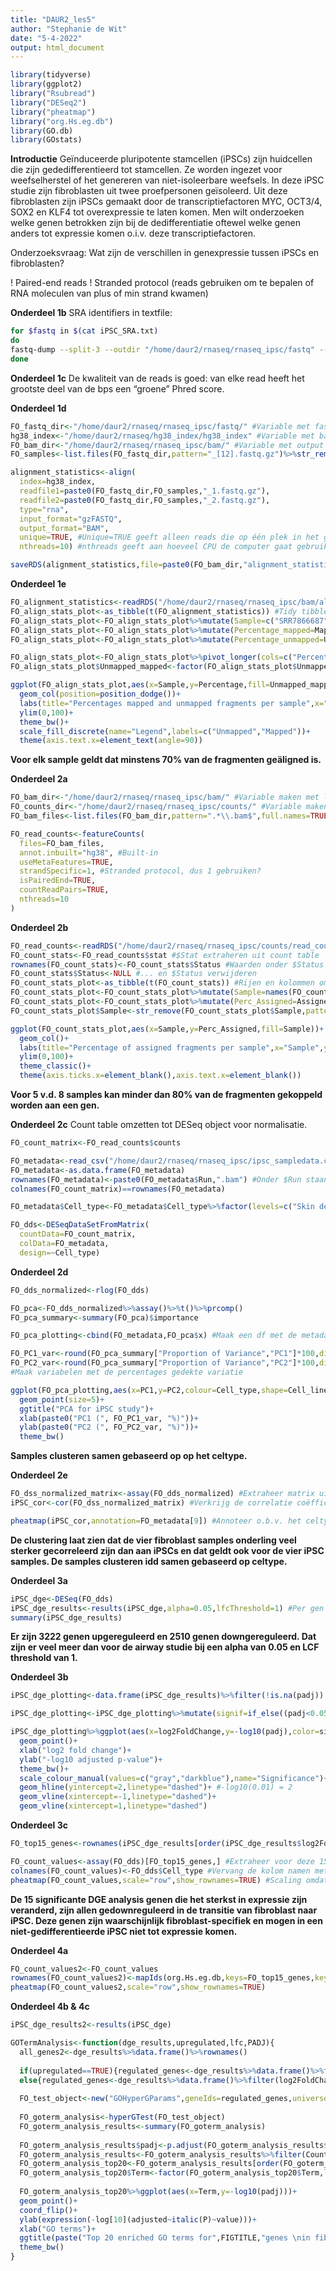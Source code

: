 ```yaml
---
title: "DAUR2_les5"
author: "Stephanie de Wit"
date: "5-4-2022"
output: html_document
---
```


```r
library(tidyverse)
library(ggplot2)
library("Rsubread")
library("DESeq2")
library("pheatmap")
library("org.Hs.eg.db")
library(GO.db)
library(GOstats)
```

__Introductie__
Geïnduceerde pluripotente stamcellen (iPSCs) zijn huidcellen die zijn gededifferentieerd tot stamcellen. Ze worden ingezet voor weefselherstel of het genereren van niet-isoleerbare weefsels. In deze iPSC studie zijn fibroblasten uit twee proefpersonen geïsoleerd. Uit deze fibroblasten zijn iPSCs gemaakt door de transcriptiefactoren MYC, OCT3/4, SOX2 en KLF4 tot overexpressie te laten komen. Men wilt onderzoeken welke genen betrokken zijn bij de dedifferentiatie oftewel welke genen anders tot expressie komen o.i.v. deze transcriptiefactoren.

Onderzoeksvraag: Wat zijn de verschillen in genexpressie tussen iPSCs en fibroblasten?

! Paired-end reads
! Stranded protocol (reads gebruiken om te bepalen of RNA moleculen van plus of min strand kwamen)

__Onderdeel 1b__
SRA identifiers in textfile:
```bash
for $fastq in $(cat iPSC_SRA.txt) 
do
fastq-dump --split-3 --outdir "/home/daur2/rnaseq/rnaseq_ipsc/fastq" --gzip $fastq
done
```

__Onderdeel 1c__
De kwaliteit van de reads is goed: van elke read heeft het grootste deel van de bps een "groene" Phred score.

__Onderdeel 1d__
```r
FO_fastq_dir<-"/home/daur2/rnaseq/rnaseq_ipsc/fastq/" #Variable met fastq files locatie. 
hg38_index<-"/home/daur2/rnaseq/hg38_index/hg38_index" #Variable met basename van index
FO_bam_dir<-"/home/daur2/rnaseq/rnaseq_ipsc/bam/" #Variable met output locatie voor BAM files.
FO_samples<-list.files(FO_fastq_dir,pattern="_[12].fastq.gz")%>%str_remove(pattern="_[12].fastq.gz")%>%unique() #Variable met unieke sample namen

alignment_statistics<-align(
  index=hg38_index,
  readfile1=paste0(FO_fastq_dir,FO_samples,"_1.fastq.gz"),
  readfile2=paste0(FO_fastq_dir,FO_samples,"_2.fastq.gz"),
  type="rna",
  input_format="gzFASTQ",
  output_format="BAM",
  unique=TRUE, #Unique=TRUE geeft alleen reads die op één plek in het genoom alignen. Reads die op meerdere plekken alignen zijn onbetrouwbaar terug te plaatsen.
  nthreads=10) #nthreads geeft aan hoeveel CPU de computer gaat gebruiken voor de alignment.

saveRDS(alignment_statistics,file=paste0(FO_bam_dir,"alignment_statistics.rds")) #Sla alignment op als R file
```

__Onderdeel 1e__
```r
FO_alignment_statistics<-readRDS("/home/daur2/rnaseq/rnaseq_ipsc/bam/alignment_statistics.rds")
FO_align_stats_plot<-as_tibble(t(FO_alignment_statistics)) #Tidy tibble maken
FO_align_stats_plot<-FO_align_stats_plot%>%mutate(Sample=c("SRR7866687","SRR7866688","SRR7866689","SRR7866690","SRR7866691","SRR7866692","SRR7866693","SRR7866694")) #Kolom toevoegen met sample namen (zijn verloren gegaan)
FO_align_stats_plot<-FO_align_stats_plot%>%mutate(Percentage_mapped=Mapped_fragments/Total_fragments*100) #Kolom toevoegen met percentage mapped fragments
FO_align_stats_plot<-FO_align_stats_plot%>%mutate(Percentage_unmapped=Unmapped_fragments/Total_fragments*100) #Kolom toevoegen met percentage unmapped fragments

FO_align_stats_plot<-FO_align_stats_plot%>%pivot_longer(cols=c("Percentage_mapped","Percentage_unmapped"),names_to="Unmapped_mapped",values_to="Percentage") #Maak een variabele van mapped-zijn of unmapped-zijn waarop gegroepeerd kan worden in de bar chart.
FO_align_stats_plot$Unmapped_mapped<-factor(FO_align_stats_plot$Unmapped_mapped,levels=c("Percentage_unmapped","Percentage_mapped")) #Levels-volgorde aanpassen zodat mapped = groen in bar chart

ggplot(FO_align_stats_plot,aes(x=Sample,y=Percentage,fill=Unmapped_mapped))+
  geom_col(position=position_dodge())+
  labs(title="Percentages mapped and unmapped fragments per sample",x="Sample",y="Percentage (un)mapped fragments (%)")+
  ylim(0,100)+
  theme_bw()+
  scale_fill_discrete(name="Legend",labels=c("Unmapped","Mapped"))+
  theme(axis.text.x=element_text(angle=90))
```
__Voor elk sample geldt dat minstens 70% van de fragmenten geäligned is.__

__Onderdeel 2a__
```r
FO_bam_dir<-"/home/daur2/rnaseq/rnaseq_ipsc/bam/" #Variable maken met locatie input BAM files
FO_counts_dir<-"/home/daur2/rnaseq/rnaseq_ipsc/counts/" #Variable maken met locatie output count table
FO_bam_files<-list.files(FO_bam_dir,pattern=".*\\.bam$",full.names=TRUE) #Character vector met BAM files namen

FO_read_counts<-featureCounts(
  files=FO_bam_files,
  annot.inbuilt="hg38", #Built-in
  useMetaFeatures=TRUE,
  strandSpecific=1, #Stranded protocol, dus 1 gebruiken?
  isPairedEnd=TRUE, 
  countReadPairs=TRUE, 
  nthreads=10
)
```

__Onderdeel 2b__
```r
FO_read_counts<-readRDS("/home/daur2/rnaseq/rnaseq_ipsc/counts/read_counts.rds")
FO_count_stats<-FO_read_counts$stat #$Stat extraheren uit count table
rownames(FO_count_stats)<-FO_count_stats$Status #Waarden onder $Status gebruiken als rij namen...
FO_count_stats$Status<-NULL #... en $Status verwijderen
FO_count_stats_plot<-as_tibble(t(FO_count_stats)) #Rijen en kolommen omdraaien. Bij omzetten naar tibble gaan rijnamen alsnog verloren, dus...
FO_count_stats_plot<-FO_count_stats_plot%>%mutate(Sample=names(FO_count_stats)) #... kolom namen originele count_stats gebruiken in nieuwe variabele
FO_count_stats_plot<-FO_count_stats_plot%>%mutate(Perc_Assigned=Assigned/colSums(FO_count_stats)*100) #Totale hvh voor elke rij = sample is gelijk aan de som van alle opties die in originele count_stats in één kolom = sample staan.
FO_count_stats_plot$Sample<-str_remove(FO_count_stats_plot$Sample,pattern=".bam") #Verwijder .bam uit de sample namen

ggplot(FO_count_stats_plot,aes(x=Sample,y=Perc_Assigned,fill=Sample))+
  geom_col()+
  labs(title="Percentage of assigned fragments per sample",x="Sample",y="Assigned fragments (%)")+
  ylim(0,100)+
  theme_classic()+
  theme(axis.ticks.x=element_blank(),axis.text.x=element_blank())
```
__Voor 5 v.d. 8 samples kan minder dan 80% van de fragmenten gekoppeld worden aan een gen.__

__Onderdeel 2c__
Count table omzetten tot DESeq object voor normalisatie.
```r
FO_count_matrix<-FO_read_counts$counts
```

```r
FO_metadata<-read_csv("/home/daur2/rnaseq/rnaseq_ipsc/ipsc_sampledata.csv")
FO_metadata<-as.data.frame(FO_metadata) 
rownames(FO_metadata)<-paste0(FO_metadata$Run,".bam") #Onder $Run staan SRA identifiers
colnames(FO_count_matrix)==rownames(FO_metadata)

FO_metadata$Cell_type<-FO_metadata$Cell_type%>%factor(levels=c("Skin derived fibroblast","iPSC")) #Zet de level volgorde met de "controle" als het 1e level; dit level wordt gebruikt als referentie.

```

```r
FO_dds<-DESeqDataSetFromMatrix(
  countData=FO_count_matrix,
  colData=FO_metadata, 
  design=~Cell_type)
```

__Onderdeel 2d__
```r
FO_dds_normalized<-rlog(FO_dds)
```

```r
FO_pca<-FO_dds_normalized%>%assay()%>%t()%>%prcomp()
FO_pca_summary<-summary(FO_pca)$importance
```

```r
FO_pca_plotting<-cbind(FO_metadata,FO_pca$x) #Maak een df met de metadata en PCA waarden: per SRA identifier het celtype, de conditie en PC1 t/m PC8

FO_PC1_var<-round(FO_pca_summary["Proportion of Variance","PC1"]*100,digits=1) 
FO_PC2_var<-round(FO_pca_summary["Proportion of Variance","PC2"]*100,digits=1)
#Maak variabelen met de percentages gedekte variatie

ggplot(FO_pca_plotting,aes(x=PC1,y=PC2,colour=Cell_type,shape=Cell_line))+
  geom_point(size=5)+
  ggtitle("PCA for iPSC study")+
  xlab(paste0("PC1 (", FO_PC1_var, "%)"))+
  ylab(paste0("PC2 (", FO_PC2_var, "%)"))+
  theme_bw()
```
__Samples clusteren samen gebaseerd op op het celtype.__

__Onderdeel 2e__
```r
FO_dss_normalized_matrix<-assay(FO_dds_normalized) #Extraheer matrix uit genormaliseerd DESe object
iPSC_cor<-cor(FO_dss_normalized_matrix) #Verkrijg de correlatie coëfficiënten tussen de samples
```

```r
pheatmap(iPSC_cor,annotation=FO_metadata[9]) #Annoteer o.b.v. het celtype.
```
__De clustering laat zien dat de vier fibroblast samples onderling veel sterker gecorreleerd zijn dan aan iPSCs en dat geldt ook voor de vier iPSC samples. De samples clusteren idd samen gebaseerd op celtype.__

__Onderdeel 3a__
```r
iPSC_dge<-DESeq(FO_dds)
iPSC_dge_results<-results(iPSC_dge,alpha=0.05,lfcThreshold=1) #Per gen de P-waarde en LFC voor fibroblast vs iPSC, met aangepaste alpha en LFC threshold
summary(iPSC_dge_results)
```
__Er zijn 3222 genen upgereguleerd en 2510 genen downgereguleerd. Dat zijn er veel meer dan voor de airway studie bij een alpha van 0.05 en LCF threshold van 1.__

__Onderdeel 3b__
```r
iPSC_dge_plotting<-data.frame(iPSC_dge_results)%>%filter(!is.na(padj))

iPSC_dge_plotting<-iPSC_dge_plotting%>%mutate(signif=if_else((padj<0.05&log2FoldChange>1|padj<0.05&log2FoldChange<as.numeric(-1)),"Significant","Not significant"))

iPSC_dge_plotting%>%ggplot(aes(x=log2FoldChange,y=-log10(padj),color=signif))+
  geom_point()+ 
  xlab("log2 fold change")+
  ylab("-log10 adjusted p-value")+
  theme_bw()+
  scale_colour_manual(values=c("gray","darkblue"),name="Significance")+
  geom_hline(yintercept=2,linetype="dashed")+ #-log10(0.01) = 2
  geom_vline(xintercept=-1,linetype="dashed")+
  geom_vline(xintercept=1,linetype="dashed")
```

__Onderdeel 3c__
```r
FO_top15_genes<-rownames(iPSC_dge_results[order(iPSC_dge_results$log2FoldChange)[1:15],]) #Verkrijg de identifiers van de 15 genen met de grootste LFC. Geen decreasing=TRUE, want grootste positieve LFC is maar 3 en de grootste negatieve LFC is 24. 

FO_count_values<-assay(FO_dds)[FO_top15_genes,] #Extraheer voor deze 15 genen de counts uit dds
colnames(FO_count_values)<-FO_dds$Cell_type #Vervang de kolom namen met identifiers voor 'fibroblast' en 'iPSC'.
pheatmap(FO_count_values,scale="row",show_rownames=TRUE) #Scaling omdat we geïnteresseerd zijn in het verschil in genexpressie tussen de samples, niet in de absolute expressie waarden.
```
__De 15 significante DGE analysis genen die het sterkst in expressie zijn veranderd, zijn allen gedownreguleerd in de transitie van fibroblast naar iPSC. Deze genen zijn waarschijnlijk fibroblast-specifiek en mogen in een niet-gedifferentieerde iPSC niet tot expressie komen.__

__Onderdeel 4a__
```r
FO_count_values2<-FO_count_values
rownames(FO_count_values2)<-mapIds(org.Hs.eg.db,keys=FO_top15_genes,keytype="ENTREZID",column="SYMBOL",multiVals="first") #Vervang de rij namen met Entrez IDs voor de gene symbols
pheatmap(FO_count_values2,scale="row",show_rownames=TRUE)

```

__Onderdeel 4b & 4c__
```r
iPSC_dge_results2<-results(iPSC_dge)

GOTermAnalysis<-function(dge_results,upregulated,lfc,PADJ){
  all_genes2<-dge_results%>%data.frame()%>%rownames()
  
  if(upregulated==TRUE){regulated_genes<-dge_results%>%data.frame()%>%filter(log2FoldChange>lfc,padj<PADJ)%>%rownames();FIGTITLE<-"upregulated"}
  else{regulated_genes<-dge_results%>%data.frame()%>%filter(log2FoldChange<(-(lfc)),padj<PADJ)%>%rownames();FIGTITLE<-"downregulated"}
  
  FO_test_object<-new("GOHyperGParams",geneIds=regulated_genes,universeGeneIds=all_genes2,annotation="org.Hs.eg.db",ontology="BP",pvalueCutoff=1,testDirection="over") 
  
  FO_goterm_analysis<-hyperGTest(FO_test_object)
  FO_goterm_analysis_results<-summary(FO_goterm_analysis)
  
  FO_goterm_analysis_results$padj<-p.adjust(FO_goterm_analysis_results$Pvalue,method="BH")
  FO_goterm_analysis_results<-FO_goterm_analysis_results%>%filter(Count>5&Count<500)
  FO_goterm_analysis_top20<-FO_goterm_analysis_results[order(FO_goterm_analysis_results$padj)[1:20],]
  FO_goterm_analysis_top20$Term<-factor(FO_goterm_analysis_top20$Term,levels=FO_goterm_analysis_top20$Term[order(FO_goterm_analysis_top20$padj,decreasing=TRUE)])
  
  FO_goterm_analysis_top20%>%ggplot(aes(x=Term,y=-log10(padj)))+
  geom_point()+
  coord_flip()+
  ylab(expression(-log[10](adjusted~italic(P)~value)))+
  xlab("GO terms")+
  ggtitle(paste("Top 20 enriched GO terms for",FIGTITLE,"genes \nin fibroblast dedifferentiation to iPSCs"))+
  theme_bw()
}
```
